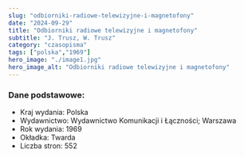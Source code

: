 ```yaml
---
slug: "odbiorniki-radiowe-telewizyjne-i-magnetofony"
date: "2024-09-29"
title: "Odbiorniki radiowe telewizyjne i magnetofony"
subtitle: "J. Trusz, W. Trusz"
category: "czasopisma"
tags: ["polska","1969"]
hero_image: "./image1.jpg"
hero_image_alt: "Odbiorniki radiowe telewizyjne i magnetofony"
---
```


### Dane podstawowe:

- Kraj wydania: Polska
- Wydawnictwo: Wydawnictwo Komunikacji i Łączności; Warszawa
- Rok wydania: 1969
- Okładka: Twarda
- Liczba stron: 552
